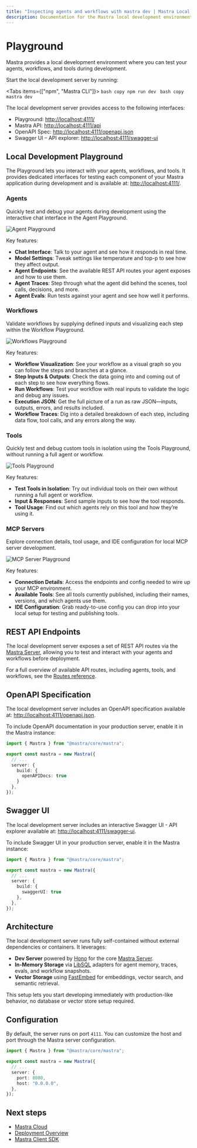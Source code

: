 ```yaml
---
title: "Inspecting agents and workflows with mastra dev | Mastra Local Dev Docs"
description: Documentation for the Mastra local development environment for Mastra applications.
---
```



# Playground

Mastra provides a local development environment where you can test your agents, workflows, and tools during development.

Start the local development server by running:

<Tabs items={["npm", "Mastra CLI"]}>
  <Tab>
    ```bash copy
    npm run dev
    ```
  </Tab>
  <Tab>
    ```bash copy
    mastra dev
    ```
  </Tab>
</Tabs>

The local development server provides access to the following interfaces:

- Playground: [http://localhost:4111/](http://localhost:4111/)
- Mastra API: [http://localhost:4111/api](http://localhost:4111/api)
- OpenAPI Spec: [http://localhost:4111/openapi.json](http://localhost:4111/openapi.json)
- Swagger UI – API explorer: [http://localhost:4111/swagger-ui](http://localhost:4111/swagger-ui)

## Local Development Playground

The Playground lets you interact with your agents, workflows, and tools. It provides dedicated interfaces for testing each component of your Mastra application during development and is available at: [http://localhost:4111/](http://localhost:4111/).

<YouTube id="spGlcTEjuXY" startTime={126}/>

### Agents

Quickly test and debug your agents during development using the interactive chat interface in the Agent Playground.

<Image src="/image/local-dev/local-dev-agents-playground.jpg" alt="Agent Playground" width={1512} height={945} />

Key features:

- **Chat Interface**: Talk to your agent and see how it responds in real time.
- **Model Settings**: Tweak settings like temperature and top-p to see how they affect output.
- **Agent Endpoints**: See the available REST API routes your agent exposes and how to use them.
- **Agent Traces**: Step through what the agent did behind the scenes, tool calls, decisions, and more.
- **Agent Evals**: Run tests against your agent and see how well it performs.

### Workflows

Validate workflows by supplying defined inputs and visualizing each step within the Workflow Playground.

<Image src="/image/local-dev/local-dev-workflow-playground.jpg" alt="Workflows Playground" width={1512} height={945} />

Key features:

- **Workflow Visualization**: See your workflow as a visual graph so you can follow the steps and branches at a glance.
- **Step Inputs & Outputs**: Check the data going into and coming out of each step to see how everything flows.
- **Run Workflows**: Test your workflow with real inputs to validate the logic and debug any issues.
- **Execution JSON**: Get the full picture of a run as raw JSON—inputs, outputs, errors, and results included.
- **Workflow Traces**: Dig into a detailed breakdown of each step, including data flow, tool calls, and any errors along the way.

### Tools

Quickly test and debug custom tools in isolation using the Tools Playground, without running a full agent or workflow.

<Image src="/image/local-dev/local-dev-tools-playground.jpg" alt="Tools Playground" width={1512} height={945} />

Key features:

- **Test Tools in Isolation**: Try out individual tools on their own without running a full agent or workflow.
- **Input & Responses**: Send sample inputs to see how the tool responds.
- **Tool Usage**: Find out which agents rely on this tool and how they’re using it.


### MCP Servers

Explore connection details, tool usage, and IDE configuration for local MCP server development.

<Image src="/image/local-dev/local-dev-mcp-server-playground.jpg" alt="MCP Server Playground" width={1512} height={945} />

Key features:

- **Connection Details**: Access the endpoints and config needed to wire up your MCP environment.
- **Available Tools**:  See all tools currently published, including their names, versions, and which agents use them.
- **IDE Configuration**: Grab ready-to-use config you can drop into your local setup for testing and publishing tools.


## REST API Endpoints

The local development server exposes a set of REST API routes via the [Mastra Server](/docs/deployment/server), allowing you to test and interact with your agents and workflows before deployment.

For a full overview of available API routes, including agents, tools, and workflows, see the [Routes reference](/reference/cli/dev#routes).

## OpenAPI Specification

The local development server includes an OpenAPI specification available at: [http://localhost:4111/openapi.json](http://localhost:4111/openapi.json).

To include OpenAPI documentation in your production server, enable it in the Mastra instance:

```typescript {7} filename="src/mastra/index.ts" showLineNumbers copy
import { Mastra } from "@mastra/core/mastra";

export const mastra = new Mastra({
  // ...
  server: {
    build: {
      openAPIDocs: true
    }
  },
});
```

## Swagger UI

The local development server includes an interactive Swagger UI - API explorer available at: [http://localhost:4111/swagger-ui](http://localhost:4111/swagger-ui).

To include Swagger UI in your production server, enable it in the Mastra instance:

```typescript {7} filename="src/mastra/index.ts" showLineNumbers copy
import { Mastra } from "@mastra/core/mastra";

export const mastra = new Mastra({
  // ...
  server: {
    build: {
      swaggerUI: true
    },
  },
});
```

## Architecture

The local development server runs fully self-contained without external dependencies or containers. It leverages:

- **Dev Server** powered by [Hono](https://hono.dev) for the core [Mastra Server](/docs/deployment/server).
- **In-Memory Storage** via [LibSQL](https://libsql.org/) adapters for agent memory, traces, evals, and workflow snapshots.
- **Vector Storage** using [FastEmbed](https://github.com/qdrant/fastembed) for embeddings, vector search, and semantic retrieval.

This setup lets you start developing immediately with production-like behavior, no database or vector store setup required.

## Configuration

By default, the server runs on port `4111`. You can customize the host and port through the Mastra server configuration.

```typescript {6,7} filename="src/mastra/index.ts" showLineNumbers copy
import { Mastra } from "@mastra/core/mastra";

export const mastra = new Mastra({
  // ...
  server: {
    port: 8080,
    host: "0.0.0.0",
  },
});
```


## Next steps

- [Mastra Cloud](/docs/mastra-cloud/overview)
- [Deployment Overview](/docs/deployment/overview)
- [Mastra Client SDK](/docs/client-js/overview)
